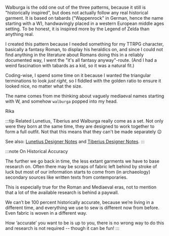 Walburga is the odd one out of the three patterns, because it still is
"historically inspired", but does not actually follow any real historical
garment. It is based on tabards ("Wappenrock" in German, hence the name
starting with a W), handwavingly placed in a western European middle ages
setting. To be honest, it is inspired more by the Legend of Zelda than anything
real.

I created this pattern because I needed something for my TTRPG character,
basically a fantasy Roman, to display his heraldics on, and since I could not
find anything in the literature about Romans doing this in a reliably
documented way, I went the "it's all fantasy anyway"-route. (And I had a weird
fascination with tabards as a kid, so it was a natural fit.)

Coding-wise, I spend some time on it because I wanted the triangular
terminations to look _just right_, so I fiddled with the golden ratio to ensure
it looked nice, no matter what the size.

The name comes from me thinking about vaguely mediaeval names starting with W,
and somehow `walburga` popped into my head.

Rika

:::tip Related
Lunetius, Tiberius and Walburga really come as a set. Not only were they born
at the same time, they are designed to work together to form a full outfit. Not
that this means that they can't be made separately :wink:

See also: [Lunetius Designer Notes](/docs/designs/lunetius#notes) and [Tiberius
Designer Notes](/docs/designs/tiberius#notes).
:::

:::note On Historical Accuracy

The further we go back in time, the less extant garments we have to base
research on. Often there may be scraps of fabric left behind by stroke of luck
but most of our information starts to come from (in archaeology) secondary
sources like written texts from contemporaries.

This is especially true for the Roman and Mediaeval eras, not to mention that a
lot of the available research is behind a paywall.

We can’t be 100 percent historically accurate, because we’re living in a
different time, and everything we use to sew is different now from before. Even
fabric is woven in a different way.

How ‘accurate’ you want to be is up to you, there is no wrong way to do this
and research is not required -- though it can be fun!
:::
